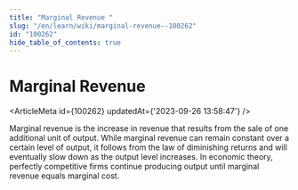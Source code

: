 ```yaml
---
title: "Marginal Revenue "
slug: "/en/learn/wiki/marginal-revenue--100262"
id: "100262"
hide_table_of_contents: true
---
```



# Marginal Revenue 

<ArticleMeta id={100262} updatedAt={'2023-09-26 13:58:47'} />
<div className='border-solid border-b border-t-0 my-4 border-[var(--ifm-color-gray-300)]' />

Marginal revenue is the increase in revenue that results from the sale of one additional unit of output. While marginal revenue can remain constant over a certain level of output, it follows from the law of diminishing returns and will eventually slow down as the output level increases. In economic theory, perfectly competitive firms continue producing output until marginal revenue equals marginal cost.
